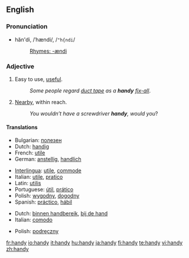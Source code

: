 {{see|Handy}}
==English==

===Pronunciation===
* hăn'di, /ˈhændi/, /<tt>"h{ndi</tt>/
*: [[Rhymes:English:-ændi|Rhymes: -ændi]]

===Adjective===
{{en-adj|handier|handiest}}

# Easy to use, [[useful]].
#: ''Some people regard [[duct tape]] as a '''handy''' [[fix-all]]''.
# [[Nearby]], within reach.
#: ''You wouldn’t have a screwdriver '''handy''', would you''?

====Translations====
{{trans-top|easy to use}}
* Bulgarian: [[полезен]] {{m}}
* Dutch: [[handig]]
* French: [[utile]]
* German: [[anstellig]], [[handlich]]
{{trans-mid}}
* [[Interlingua]]: [[utile]], [[commode]]
* Italian: [[utile]], [[pratico]]
* Latin: [[utilis]]
* Portuguese: [[útil]], [[prático]]
* Polish: [[wygodny]], [[dogodny]]
* Spanish: [[práctico]], [[hábil]]
{{trans-bottom}}

{{trans-top|within reach}}
* Dutch: [[binnen handbereik]], [[bij de hand]]
* Italian: [[comodo]]
{{trans-mid}}
* Polish: [[podręczny]]
{{trans-bottom}}

[[fr:handy]]
[[io:handy]]
[[it:handy]]
[[hu:handy]]
[[ja:handy]]
[[fi:handy]]
[[te:handy]]
[[vi:handy]]
[[zh:handy]]